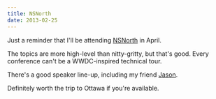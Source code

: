 ```yaml
---
title: NSNorth
date: 2013-02-25
---
```



Just a reminder that I'll be attending [NSNorth](http://nsnorth.ca) in April.

The topics are more high-level than nitty-gritty, but that's good. Every conference can't be a WWDC-inspired technical tour.

There's a good speaker line-up, including my friend [Jason](https://twitter.com/jasonbrennan).

Definitely worth the trip to Ottawa if you're available.


  
